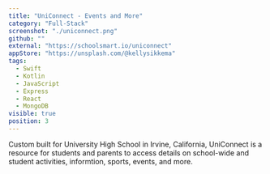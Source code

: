 ```yaml
---
title: "UniConnect - Events and More"
category: "Full-Stack"
screenshot: "./uniconnect.png"
github: ""
external: "https://schoolsmart.io/uniconnect"
appStore: "https://unsplash.com/@kellysikkema"
tags:
  - Swift
  - Kotlin
  - JavaScript
  - Express
  - React
  - MongoDB
visible: true
position: 3
---
```


Custom built for University High School in Irvine, California, UniConnect is a resource for students and parents to access details on school-wide and student activities, informtion, sports, events, and more.
